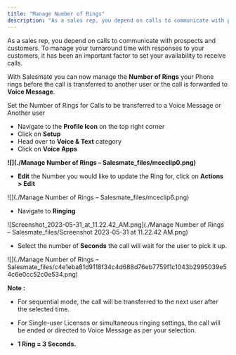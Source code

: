 ```yaml
---
title: "Manage Number of Rings"
description: "As a sales rep, you depend on calls to communicate with prospects and customers. To manage your turnaround time with responses to your customers, it h..."
---
```


As a sales rep, you depend on calls to communicate with prospects and customers. To manage your turnaround time with responses to your customers, it has been an important factor to set your availability to receive calls.

With Salesmate you can now manage the **Number of Rings** your Phone rings before the call is transferred to another user or the call is forwarded to **Voice Message**.

Set the Number of Rings for Calls to be transferred to a Voice Message or Another user

*   Navigate to the **Profile Icon** on the top right corner
*   Click on **Setup**
*   Head over to **Voice & Text** category
*   Click on **Voice Apps**

**![](./Manage Number of Rings – Salesmate_files/mceclip0.png)**

*   **Edit** the Number you would like to update the Ring for, click on **Actions > Edit**

![](./Manage Number of Rings – Salesmate_files/mceclip6.png)

*   Navigate to **Ringing** 

![Screenshot_2023-05-31_at_11.22.42_AM.png](./Manage Number of Rings – Salesmate_files/Screenshot 2023-05-31 at 11.22.42 AM.png)

*   Select the number of **Seconds** the call will wait for the user to pick it up.

![](./Manage Number of Rings – Salesmate_files/c4e1eba81d9118f34c4d688d76eb7759f1c1043b2995039e54c6e0cc52c0e534.png)

<Note>


**Note :**

*   For sequential mode, the call will be transferred to the next user after the selected time.

*   For Single-user Licenses or simultaneous ringing settings, the call will be ended or directed to Voice Message as per your selection.
*   **1 Ring = 3 Seconds.**


</Note>